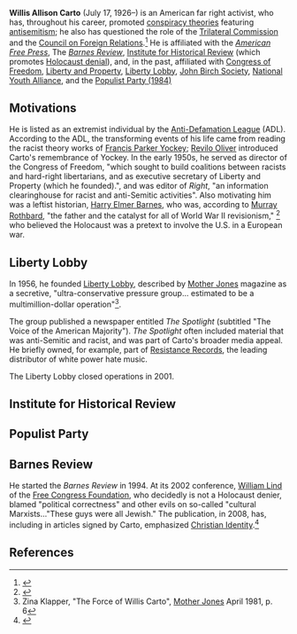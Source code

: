 {{subpages}}
{{TOC|right}}
'''Willis Allison Carto''' (July 17, 1926–) is an American far right activist, who has, throughout his career, promoted [[conspiracy theory|conspiracy theories]] featuring [[antisemitism]]; he also has questioned the role of the [[Trilateral Commission]] and the [[Council on Foreign Relations]].<ref name=ADL>{{citation
 | url = http://www.adl.org/learn/ext_us/carto.asp?LEARN_Cat=Extremism&LEARN_SubCat=Extremism_in_America&xpicked=2&item=carto
 | title = Willis Carto
 | publisher = [[Anti-Defamation League]]}}</ref> He is affiliated with the ''[[American Free Press]]'', The ''[[Barnes Review]]'',   [[Institute for Historical Review]] (which promotes [[Holocaust denial]]), and, in the past, affiliated with [[Congress of Freedom]], [[Liberty and Property]], [[Liberty Lobby]], [[John Birch Society]], [[National Youth Alliance]], and the [[Populist Party (1984)]]
==Motivations==
He is listed as an extremist individual by the [[Anti-Defamation League]] (ADL). According to the ADL, the transforming events of his life came from reading the racist theory works of [[Francis Parker Yockey]]; [[Revilo Oliver]] introduced Carto's remembrance of Yockey.  In the early 1950s, he served as director of the Congress of Freedom, "which sought to build coalitions between racists and hard-right libertarians, and as executive secretary of Liberty and Property (which he founded).", and was editor of '' Right'', "an information clearinghouse for racist and anti-Semitic activities". <ref name=ADL> Also motivating him was a leftist historian, [[Harry Elmer Barnes]], who was, according to [[Murray Rothbard]], "the father and the catalyst for all of World War II revisionism," <ref>{{citation
 | url = http://www.lewrockwell.com/rothbard/rothbard165.html
 | title = Harry Elmer Barnes, R.I.P. | year = 1968
 | author = Murray Rothbard
 | journal = LEFT AND RIGHT: A Journal of Libertarian Thought}}</ref> who believed the Holocaust was a pretext to involve the U.S. in a European war. 
==Liberty Lobby==
In 1956, he founded [[Liberty Lobby]], described by [[Mother Jones]] magazine as a secretive, "ultra-conservative pressure group... estimated to be a multimillion-dollar operation"<ref name="mjones">Zina Klapper, "The Force of Willis Carto", [[Mother Jones]] April 1981, p. 6</ref>. 

The group published a newspaper entitled ''The Spotlight'' (subtitled "The Voice of the American Majority"). ''The Spotlight'' often included material that was anti-Semitic and racist, and was part of Carto's broader media appeal. He briefly owned, for example, part of [[Resistance Records]], the leading distributor of white power hate music.  

The Liberty Lobby closed operations in 2001.
==Institute for Historical Review==
==Populist Party==
==Barnes Review==
He started the ''Barnes Review'' in 1994. At its 2002 conference, [[William Lind]] of the [[Free Congress Foundation]], who decidedly is not a Holocaust denier, blamed "political correctness" and other evils on so-called "cultural Marxists..."These guys were all Jewish."  The publication, in 2008, has, including in articles signed by Carto, emphasized [[Christian Identity]].<ref name=SPLC-Barnes>{{citation
 | url = http://www.splcenter.org/get-informed/intelligence-files/groups/barnes-review
 | title = Barnes Review
 | publisher = [[Southern Poverty Law Center]]}}</ref>
==References==
{{reflist|2}}